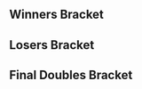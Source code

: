 {{DISPLAYTITLE:Fight Pitt V: Doubles Bracket}}{{SetGame|melee}}
{{tabs static
|name1=Overview
|link1=Fight Pitt/V
|name2=Singles Bracket
|link2=Fight Pitt/V/Singles Bracket
|name3=Doubles Bracket
|link3=Fight Pitt/V/Doubles Bracket
|This=3
}}<!-- Generated with http://tournament-nub.rhcloud.com/toliquipedia -->
==Winners Bracket==
{{64DEDoublesWBracketA
|column-width=150
|r1m1t1p1=Hungrybox |r1m1t1p2=Colbol  |r1m1t1p1flag=us |r1m1t1p2flag=us |r1m1t1score=W |r1m1win=1
|r1m1t2p1=Bye |r1m1t2p2=Bye |r1m1p2score=-

|r1m2t1p1=bearsfan092 |r1m2t1p2=bearsfanfan093  |r1m2t1p1flag= |r1m2t1p2flag= |r1m2t1score={{win}} |r1m2win=1
|r1m2t2p1=jarvitz |r1m2t2p2=seasonableclout  |r1m2t2p1flag= |r1m2t2p2flag= |r1m2t2score=

|r1m3t1p1=M@V |r1m3t1p2=Umbra  |r1m3t1p1flag= |r1m3t1p2flag=us |r1m3t1score=W |r1m3win=1
|r1m3t2p1=Bye |r1m3t2p2=Bye |r1m3p2score=-

|r1m4t1p1=Bambi |r1m4t1p2=Dos Equis  |r1m4t1p1flag= |r1m4t1p2flag= |r1m4t1score=W |r1m4win=1
|r1m4t2p1=Bye |r1m4t2p2=Bye |r1m4p2score=-

|r1m5t1p1=1der |r1m5t1p2=tm  |r1m5t1p1flag=us |r1m5t1p2flag=us |r1m5t1score=W |r1m5win=1
|r1m5t2p1=Bye |r1m5t2p2=Bye |r1m5p2score=-

|r1m6t1p1=The Jets |r1m6t1p2=Graphite Zeppelin  |r1m6t1p1flag= |r1m6t1p2flag= |r1m6t1score=2 |r1m6win=1
|r1m6t2p1=Blue Dew |r1m6t2p2=Wyn  |r1m6t2p1flag= |r1m6t2p2flag= |r1m6t2score=0

|r1m7t1p1=Sweet |r1m7t1p2=Beegs  |r1m7t1p1flag= |r1m7t1p2flag= |r1m7t1score=W |r1m7win=1
|r1m7t2p1=Bye |r1m7t2p2=Bye |r1m7p2score=-

|r1m8t1p1=Pillz |r1m8t1p2=Lady  |r1m8t1p1flag= |r1m8t1p2flag= |r1m8t1score=2 |r1m8win=1
|r1m8t2p1=Papa Swamp |r1m8t2p2=BISH  |r1m8t2p1flag= |r1m8t2p2flag= |r1m8t2score=0

|r1m9t1p1=Vist |r1m9t1p2=SonUvaBeach  |r1m9t1p1flag=us |r1m9t1p2flag=us |r1m9t1score=W |r1m9win=1
|r1m9t2p1=Bye |r1m9t2p2=Bye |r1m9p2score=-

|r1m10t1p1=Jank |r1m10t1p2=Ken2  |r1m10t1p1flag= |r1m10t1p2flag= |r1m10t1score={{win}} |r1m10win=1
|r1m10t2p1=Grizzly Long Cuts |r1m10t2p2=Zonked  |r1m10t2p1flag= |r1m10t2p2flag= |r1m10t2score=

|r1m11t1p1=Borp |r1m11t1p2=TheQuestionGuy  |r1m11t1p1flag=us |r1m11t1p2flag= |r1m11t1score=W |r1m11win=1
|r1m11t2p1=Bye |r1m11t2p2=Bye |r1m11p2score=-

|r1m12t1p1=Groovy Green Hat |r1m12t1p2=Pharoah  |r1m12t1p1flag= |r1m12t1p2flag= |r1m12t1score=2 |r1m12win=1
|r1m12t2p1=Gnarly |r1m12t2p2=AaronScaring  |r1m12t2p1flag= |r1m12t2p2flag= |r1m12t2score=0

|r1m13t1Taki |r1m13t1p2=Machiavelli  |r1m13t1p1flag=us |r1m13t1p2flag=us |r1m13t1score=W |r1m13win=1
|r1m13t2p1=Bye |r1m13t2p2=Bye |r1m13p2score=-

|r1m14t1p1=Artist |r1m14t1p2=Perfect Hell  |r1m14t1p1flag= |r1m14t1p2flag= |r1m14t1score=2 |r1m14win=1
|r1m14t2p1=Little Mac |r1m14t2p2=Plum  |r1m14t2p1flag= |r1m14t2p2flag= |r1m14t2score=0

|r1m15t1p1=JMOAN |r1m15t1p2=Ambix  |r1m15t1p1flag=us |r1m15t1p2flag=us |r1m15t1score=W |r1m15win=1
|r1m15t2p1=Bye |r1m15t2p2=Bye |r1m15p2score=-

|r1m16t1p1=Mr. Tuesday |r1m16t1p2=Lord Buns  |r1m16t1p1flag= |r1m16t1p2flag= |r1m16t1score=2 |r1m16win=1
|r1m16t2p1=Garm |r1m16t2p2=Byped  |r1m16t2p1flag= |r1m16t2p2flag= |r1m16t2score=0

|r1m17t1p1=KJH |r1m17t1p2=Juggleguy  |r1m17t1p1flag=us |r1m17t1p2flag=us |r1m17t1score=W |r1m17win=1
|r1m17t2p1=Bye |r1m17t2p2=Bye |r1m17p2score=-

|r1m18t1p1=Turk |r1m18t1p2=The Green Bastard  |r1m18t1p1flag= |r1m18t1p2flag= |r1m18t1score=2 |r1m18win=1
|r1m18t2p1=TimKO |r1m18t2p2=BHawksFan01  |r1m18t2p1flag= |r1m18t2p2flag= |r1m18t2score=0

|r1m19t1p1=Cava |r1m19t1p2=KVN  |r1m19t1p1flag=us |r1m19t1p2flag= |r1m19t1score=W |r1m19win=1
|r1m19t2p1=Bye |r1m19t2p2=Bye |r1m19p2score=-

|r1m20t1p1=VI |r1m20t1p2=BlazedHam  |r1m20t1p1flag= |r1m20t1p2flag= |r1m20t1score=2 |r1m20win=1
|r1m20t2p1=REGI |r1m20t2p2=Snow2015  |r1m20t2p1flag= |r1m20t2p2flag= |r1m20t2score=0

|r1m21t1p1=The Lake |r1m21t1p2=Vudujin  |r1m21t1p1flag=us |r1m21t1p2flag=us |r1m21t1score=W |r1m21win=1
|r1m21t2p1=Bye |r1m21t2p2=Bye |r1m21p2score=-

|r1m22t1p1=Fakes |r1m22t1p2=Cake  |r1m22t1p1flag= |r1m22t1p2flag= |r1m22t1score=0 |r1m22win=2
|r1m22t2p1=Beanwolf |r1m22t2p2=Leo  |r1m22t2p1flag= |r1m22t2p2flag= |r1m22t2score=2

|r1m23t1p1=Abate |r1m23t1p2=Green Ranger  |r1m23t1p1flag=us |r1m23t1p2flag=us |r1m23t1score=W |r1m23win=1
|r1m23t2p1=Bye |r1m23t2p2=Bye |r1m23p2score=-

|r1m24t1p1=Uvula |r1m24t1p2=EJAC  |r1m24t1p1flag= |r1m24t1p2flag= |r1m24t1score=2 |r1m24win=1
|r1m24t2p1=Boondocks |r1m24t2p2=PK Blaze  |r1m24t2p1flag= |r1m24t2p2flag= |r1m24t2score=1

|r1m25t1p1=Duck |r1m25t1p2=Prince Abu  |r1m25t1p1flag=us |r1m25t1p2flag=us |r1m25t1score=W |r1m25win=1
|r1m25t2p1=Bye |r1m25t2p2=Bye |r1m25p2score=-

|r1m26t1p1=THuGz |r1m26t1p2=CTL  |r1m26t1p1flag= |r1m26t1p2flag= |r1m26t1score=2 |r1m26win=1
|r1m26t2p1=NoahTheAwesome |r1m26t2p2=NoPo  |r1m26t2p1flag= |r1m26t2p2flag= |r1m26t2score=0

|r1m27t1p1=mordicon |r1m27t1p2=H Masta J  |r1m27t1p1flag= |r1m27t1p2flag= |r1m27t1score=W |r1m27win=1
|r1m27t2p1=Bye |r1m27t2p2=Bye |r1m27p2score=-

|r1m28t1p1=Lalizig |r1m28t1p2=Paradox  |r1m28t1p1flag= |r1m28t1p2flag= |r1m28t1score=0 |r1m28win=2
|r1m28t2p1=Kip Smithers |r1m28t2p2=Bfunk  |r1m28t2p1flag= |r1m28t2p2flag= |r1m28t2score=2

|r1m29t1p1=Carroll |r1m29t1p2=S1  |r1m29t1p1flag=us |r1m29t1p2flag=us |r1m29t1score=W |r1m29win=1
|r1m29t2p1=Bye |r1m29t2p2=Bye |r1m29p2score=-

|r1m30t1p1=NikeMikey3 |r1m30t1p2=Soupo  |r1m30t1p1flag= |r1m30t1p2flag= |r1m30t1score=0 |r1m30win=2
|r1m30t2p1=kd |r1m30t2p2=Debra  |r1m30t2p1flag= |r1m30t2p2flag= |r1m30t2score=2

|r1m31t1p1=Stro |r1m31t1p2=Cave Dweller  |r1m31t1p1flag=us |r1m31t1p2flag=us |r1m31t1score=W |r1m31win=1
|r1m31t2p1=Bye |r1m31t2p2=Bye |r1m31p2score=-

|r1m32t1p1=Casual Friday |r1m32t1p2=Jbro  |r1m32t1p1flag= |r1m32t1p2flag= |r1m32t1score=2 |r1m32win=1
|r1m32t2p1=CarrollFan69 |r1m32t2p2=KanyeRest  |r1m32t2p1flag= |r1m32t2p2flag= |r1m32t2score=0

|r2m1t1p1=Hungrybox |r2m1t1p2=Colbol  |r2m1t1p1flag=us |r2m1t1p2flag=us |r2m1t1score=2 |r2m1win=1
|r2m1t2p1=bearsfan092 |r2m1t2p2=bearsfanfan093  |r2m1t2p1flag= |r2m1t2p2flag= |r2m1t2score=0

|r2m2t1p1=M@V |r2m2t1p2=Umbra  |r2m2t1p1flag= |r2m2t1p2flag=us |r2m2t1score=2 |r2m2win=1
|r2m2t2p1=Bambi |r2m2t2p2=Dos Equis  |r2m2t2p1flag= |r2m2t2p2flag= |r2m2t2score=0

|r2m3t1p1=1der |r2m3t1p2=tm  |r2m3t1p1flag=us |r2m3t1p2flag=us |r2m3t1score=2 |r2m3win=1
|r2m3t2p1=The Jets |r2m3t2p2=Graphite Zeppelin  |r2m3t2p1flag= |r2m3t2p2flag= |r2m3t2score=0

|r2m4t1p1=Sweet |r2m4t1p2=Beegs  |r2m4t1p1flag= |r2m4t1p2flag= |r2m4t1score=2 |r2m4win=1
|r2m4t2p1=Pillz |r2m4t2p2=Lady  |r2m4t2p1flag= |r2m4t2p2flag= |r2m4t2score=0

|r2m5t1p1=Vist |r2m5t1p2=SonUvaBeach  |r2m5t1p1flag=us |r2m5t1p2flag=us |r2m5t1score=2 |r2m5win=1
|r2m5t2p1=Jank |r2m5t2p2=Ken2  |r2m5t2p1flag= |r2m5t2p2flag= |r2m5t2score=0

|r2m6t1p1=Borp |r2m6t1p2=TheQuestionGuy  |r2m6t1p1flag=us |r2m6t1p2flag= |r2m6t1score= |r2m6win=2
|r2m6t2p1=Groovy Green Hat |r2m6t2p2=Pharoah  |r2m6t2p1flag= |r2m6t2p2flag= |r2m6t2score={{win}}

|r2m7t1Taki |r2m7t1p2=Machiavelli  |r2m7t1p1flag=us |r2m7t1p2flag=us |r2m7t1score=2 |r2m7win=1
|r2m7t2p1=Artist |r2m7t2p2=Perfect Hell  |r2m7t2p1flag= |r2m7t2p2flag= |r2m7t2score=0

|r2m8t1p1=JMOAN |r2m8t1p2=Ambix  |r2m8t1p1flag=us |r2m8t1p2flag=us |r2m8t1score=2 |r2m8win=1
|r2m8t2p1=Mr. Tuesday |r2m8t2p2=Lord Buns  |r2m8t2p1flag= |r2m8t2p2flag= |r2m8t2score=0

|r2m9t1p1=KJH |r2m9t1p2=Juggleguy  |r2m9t1p1flag=us |r2m9t1p2flag=us |r2m9t1score=2 |r2m9win=1
|r2m9t2p1=Turk |r2m9t2p2=The Green Bastard  |r2m9t2p1flag= |r2m9t2p2flag= |r2m9t2score=0

|r2m10t1p1=Cava |r2m10t1p2=KVN  |r2m10t1p1flag=us |r2m10t1p2flag= |r2m10t1score=1 |r2m10win=2
|r2m10t2p1=VI |r2m10t2p2=BlazedHam  |r2m10t2p1flag= |r2m10t2p2flag= |r2m10t2score=2

|r2m11t1p1=The Lake |r2m11t1p2=Vudujin  |r2m11t1p1flag=us |r2m11t1p2flag=us |r2m11t1score=2 |r2m11win=1
|r2m11t2p1=Beanwolf |r2m11t2p2=Leo  |r2m11t2p1flag= |r2m11t2p2flag= |r2m11t2score=0

|r2m12t1p1=Abate |r2m12t1p2=Green Ranger  |r2m12t1p1flag=us |r2m12t1p2flag=us |r2m12t1score=2 |r2m12win=1
|r2m12t2p1=Uvula |r2m12t2p2=EJAC  |r2m12t2p1flag= |r2m12t2p2flag= |r2m12t2score=0

|r2m13t1p1=Duck |r2m13t1p2=Prince Abu  |r2m13t1p1flag=us |r2m13t1p2flag=us |r2m13t1score=2 |r2m13win=1
|r2m13t2p1=THuGz |r2m13t2p2=CTL  |r2m13t2p1flag= |r2m13t2p2flag= |r2m13t2score=0

|r2m14t1p1=mordicon |r2m14t1p2=H Masta J  |r2m14t1p1flag= |r2m14t1p2flag= |r2m14t1score=2 |r2m14win=1
|r2m14t2p1=Kip Smithers |r2m14t2p2=Bfunk  |r2m14t2p1flag= |r2m14t2p2flag= |r2m14t2score=0

|r2m15t1p1=Carroll |r2m15t1p2=S1  |r2m15t1p1flag=us |r2m15t1p2flag=us |r2m15t1score=2 |r2m15win=1
|r2m15t2p1=kd |r2m15t2p2=Debra  |r2m15t2p1flag= |r2m15t2p2flag= |r2m15t2score=0

|r2m16t1p1=Stro |r2m16t1p2=Cave Dweller  |r2m16t1p1flag=us |r2m16t1p2flag=us |r2m16t1score=2 |r2m16win=1
|r2m16t2p1=Casual Friday |r2m16t2p2=Jbro  |r2m16t2p1flag= |r2m16t2p2flag= |r2m16t2score=0

|r3m1t1p1=Hungrybox |r3m1t1p2=Colbol  |r3m1t1p1flag=us |r3m1t1p2flag=us |r3m1t1score=2 |r3m1win=1
|r3m1t2p1=M@V |r3m1t2p2=Umbra  |r3m1t2p1flag= |r3m1t2p2flag=us |r3m1t2score=0

|r3m2t1p1=1der |r3m2t1p2=tm  |r3m2t1p1flag=us |r3m2t1p2flag=us |r3m2t1score=2 |r3m2win=1
|r3m2t2p1=Sweet |r3m2t2p2=Beegs  |r3m2t2p1flag= |r3m2t2p2flag= |r3m2t2score=0

|r3m3t1p1=Vist |r3m3t1p2=SonUvaBeach  |r3m3t1p1flag=us |r3m3t1p2flag=us |r3m3t1score=2 |r3m3win=1
|r3m3t2p1=Groovy Green Hat |r3m3t2p2=Pharoah  |r3m3t2p1flag= |r3m3t2p2flag= |r3m3t2score=0

|r3m4t1Taki |r3m4t1p2=Machiavelli  |r3m4t1p1flag=us |r3m4t1p2flag=us |r3m4t1score=0 |r3m4win=2
|r3m4t2p1=JMOAN |r3m4t2p2=Ambix  |r3m4t2p1flag=us |r3m4t2p2flag=us |r3m4t2score=2

|r3m5t1p1=KJH |r3m5t1p2=Juggleguy  |r3m5t1p1flag=us |r3m5t1p2flag=us |r3m5t1score=2 |r3m5win=1
|r3m5t2p1=VI |r3m5t2p2=BlazedHam  |r3m5t2p1flag= |r3m5t2p2flag= |r3m5t2score=0

|r3m6t1p1=The Lake |r3m6t1p2=Vudujin  |r3m6t1p1flag=us |r3m6t1p2flag=us |r3m6t1score=0 |r3m6win=2
|r3m6t2p1=Abate |r3m6t2p2=Green Ranger  |r3m6t2p1flag=us |r3m6t2p2flag=us |r3m6t2score=2

|r3m7t1p1=Duck |r3m7t1p2=Prince Abu  |r3m7t1p1flag=us |r3m7t1p2flag=us |r3m7t1score=2 |r3m7win=1
|r3m7t2p1=mordicon |r3m7t2p2=H Masta J  |r3m7t2p1flag= |r3m7t2p2flag= |r3m7t2score=0

|r3m8t1p1=Carroll |r3m8t1p2=S1  |r3m8t1p1flag=us |r3m8t1p2flag=us |r3m8t1score=2 |r3m8win=1
|r3m8t2p1=Stro |r3m8t2p2=Cave Dweller  |r3m8t2p1flag=us |r3m8t2p2flag=us |r3m8t2score=1

|r4m1t1p1=Hungrybox |r4m1t1p2=Colbol  |r4m1t1p1flag=us |r4m1t1p2flag=us |r4m1t1score=2 |r4m1win=1
|r4m1t2p1=1der |r4m1t2p2=tm  |r4m1t2p1flag=us |r4m1t2p2flag=us |r4m1t2score=0

|r4m2t1p1=Vist |r4m2t1p2=SonUvaBeach  |r4m2t1p1flag=us |r4m2t1p2flag=us |r4m2t1score=2 |r4m2win=1
|r4m2t2p1=JMOAN |r4m2t2p2=Ambix  |r4m2t2p1flag=us |r4m2t2p2flag=us |r4m2t2score=0

|r4m3t1p1=KJH |r4m3t1p2=Juggleguy  |r4m3t1p1flag=us |r4m3t1p2flag=us |r4m3t1score=0 |r4m3win=2
|r4m3t2p1=Abate |r4m3t2p2=Green Ranger  |r4m3t2p1flag=us |r4m3t2p2flag=us |r4m3t2score=2

|r4m4t1p1=Duck |r4m4t1p2=Prince Abu  |r4m4t1p1flag=us |r4m4t1p2flag=us |r4m4t1score=2 |r4m4win=1
|r4m4t2p1=Carroll |r4m4t2p2=S1  |r4m4t2p1flag=us |r4m4t2p2flag=us |r4m4t2score=0

|r5m1t1p1=Hungrybox |r5m1t1p2=Colbol  |r5m1t1p1flag=us |r5m1t1p2flag=us |r5m1t1score=2 |r5m1win=1
|r5m1t2p1=Vist |r5m1t2p2=SonUvaBeach  |r5m1t2p1flag=us |r5m1t2p2flag=us |r5m1t2score=0

|r5m2t1p1=Abate |r5m2t1p2=Green Ranger  |r5m2t1p1flag=us |r5m2t1p2flag=us |r5m2t1score=0 |r5m2win=2
|r5m2t2p1=Duck |r5m2t2p2=Prince Abu  |r5m2t2p1flag=us |r5m2t2p2flag=us |r5m2t2score=3
}}
==Losers Bracket==
{{48DEDoublesLBracketA
|column-width=150

|l1m1t1p1=Casual Friday |l1m1t1p2=Jbro  |l1m1t1p1flag= |l1m1t1p2flag= |l1m1t1score={{win}} |l1m1win=1
|l1m1t2p1=jarvitz |l1m1t2p2=seasonableclout  |l1m1t2p1flag= |l1m1t2p2flag= |l1m1t2score=

|l1m2t1p1=kd |l1m2t1p2=Debra  |l1m2t1p1flag= |l1m2t1p2flag= |l1m2t1score=W |l1m2win=1
|l1m2t2p1=Bye |l1m2t2p2=Bye |l1m2p2score=-

|l1m3t1p1=Kip Smithers |l1m3t1p2=Bfunk  |l1m3t1p1flag= |l1m3t1p2flag= |l1m3t1score=2 |l1m3win=1
|l1m3t2p1=Blue Dew |l1m3t2p2=Wyn  |l1m3t2p1flag= |l1m3t2p2flag= |l1m3t2score=0

|l1m4t1p1=THuGz |l1m4t1p2=CTL  |l1m4t1p1flag= |l1m4t1p2flag= |l1m4t1score=2 |l1m4win=1
|l1m4t2p1=Papa Swamp |l1m4t2p2=BISH  |l1m4t2p1flag= |l1m4t2p2flag= |l1m4t2score=0

|l1m5t1p1=Uvula |l1m5t1p2=EJAC  |l1m5t1p1flag= |l1m5t1p2flag= |l1m5t1score={{win}} |l1m5win=1
|l1m5t2p1=Grizzly Long Cuts |l1m5t2p2=Zonked  |l1m5t2p1flag= |l1m5t2p2flag= |l1m5t2score=

|l1m6t1p1=Beanwolf |l1m6t1p2=Leo  |l1m6t1p1flag= |l1m6t1p2flag= |l1m6t1score=2 |l1m6win=1
|l1m6t2p1=Gnarly |l1m6t2p2=AaronScaring  |l1m6t2p1flag= |l1m6t2p2flag= |l1m6t2score=0

|l1m7t1p1=Cava |l1m7t1p2=KVN  |l1m7t1p1flag=us |l1m7t1p2flag= |l1m7t1score=2 |l1m7win=1
|l1m7t2p1=Little Mac |l1m7t2p2=Plum  |l1m7t2p1flag= |l1m7t2p2flag= |l1m7t2score=0

|l1m8t1p1=Turk |l1m8t1p2=The Green Bastard  |l1m8t1p1flag= |l1m8t1p2flag= |l1m8t1score=0 |l1m8win=2
|l1m8t2p1=Garm |l1m8t2p2=Byped  |l1m8t2p1flag= |l1m8t2p2flag= |l1m8t2score=2

|l1m9t1p1=Mr. Tuesday |l1m9t1p2=Lord Buns  |l1m9t1p1flag= |l1m9t1p2flag= |l1m9t1score=2 |l1m9win=1
|l1m9t2p1=TimKO |l1m9t2p2=BHawksFan01  |l1m9t2p1flag= |l1m9t2p2flag= |l1m9t2score=0

|l1m10t1p1=Artist |l1m10t1p2=Perfect Hell  |l1m10t1p1flag= |l1m10t1p2flag= |l1m10t1score=2 |l1m10win=1
|l1m10t2p1=REGI |l1m10t2p2=Snow2015  |l1m10t2p1flag= |l1m10t2p2flag= |l1m10t2score=0

|l1m11t1p1=Borp |l1m11t1p2=TheQuestionGuy  |l1m11t1p1flag=us |l1m11t1p2flag= |l1m11t1score=2 |l1m11win=1
|l1m11t2p1=Fakes |l1m11t2p2=Cake  |l1m11t2p1flag= |l1m11t2p2flag= |l1m11t2score=0

|l1m12t1p1=Jank |l1m12t1p2=Ken2  |l1m12t1p1flag= |l1m12t1p2flag= |l1m12t1score=2 |l1m12win=1
|l1m12t2p1=Boondocks |l1m12t2p2=PK Blaze  |l1m12t2p1flag= |l1m12t2p2flag= |l1m12t2score=0

|l1m13t1p1=Pillz |l1m13t1p2=Lady  |l1m13t1p1flag= |l1m13t1p2flag= |l1m13t1score=2 |l1m13win=1
|l1m13t2p1=NoahTheAwesome |l1m13t2p2=NoPo  |l1m13t2p1flag= |l1m13t2p2flag= |l1m13t2score=1

|l1m14t1p1=The Jets |l1m14t1p2=Graphite Zeppelin  |l1m14t1p1flag= |l1m14t1p2flag= |l1m14t1score=2 |l1m14win=1
|l1m14t2p1=Lalizig |l1m14t2p2=Paradox  |l1m14t2p1flag= |l1m14t2p2flag= |l1m14t2score=0

|l1m15t1p1=Bambi |l1m15t1p2=Dos Equis  |l1m15t1p1flag= |l1m15t1p2flag= |l1m15t1score=2 |l1m15win=1
|l1m15t2p1=NikeMikey3 |l1m15t2p2=Soupo  |l1m15t2p1flag= |l1m15t2p2flag= |l1m15t2score=1

|l1m16t1p1=bearsfan092 |l1m16t1p2=bearsfanfan093  |l1m16t1p1flag= |l1m16t1p2flag= |l1m16t1score=0 |l1m16win=2
|l1m16t2p1=CarrollFan69 |l1m16t2p2=KanyeRest  |l1m16t2p1flag= |l1m16t2p2flag= |l1m16t2score=2

|l2m1t1p1=Casual Friday |l2m1t1p2=Jbro  |l2m1t1p1flag= |l2m1t1p2flag= |l2m1t1score=0 |l2m1win=2
|l2m1t2p1=kd |l2m1t2p2=Debra  |l2m1t2p1flag= |l2m1t2p2flag= |l2m1t2score=2

|l2m2t1p1=Kip Smithers |l2m2t1p2=Bfunk  |l2m2t1p1flag= |l2m2t1p2flag= |l2m2t1score=0 |l2m2win=2
|l2m2t2p1=THuGz |l2m2t2p2=CTL  |l2m2t2p1flag= |l2m2t2p2flag= |l2m2t2score=2

|l2m3t1p1=Uvula |l2m3t1p2=EJAC  |l2m3t1p1flag= |l2m3t1p2flag= |l2m3t1score=0 |l2m3win=2
|l2m3t2p1=Beanwolf |l2m3t2p2=Leo  |l2m3t2p1flag= |l2m3t2p2flag= |l2m3t2score=2

|l2m4t1p1=Cava |l2m4t1p2=KVN  |l2m4t1p1flag=us |l2m4t1p2flag= |l2m4t1score=2 |l2m4win=1
|l2m4t2p1=Garm |l2m4t2p2=Byped  |l2m4t2p1flag= |l2m4t2p2flag= |l2m4t2score=0

|l2m5t1p1=Mr. Tuesday |l2m5t1p2=Lord Buns  |l2m5t1p1flag= |l2m5t1p2flag= |l2m5t1score=2 |l2m5win=1
|l2m5t2p1=Artist |l2m5t2p2=Perfect Hell  |l2m5t2p1flag= |l2m5t2p2flag= |l2m5t2score=1

|l2m6t1p1=Borp |l2m6t1p2=TheQuestionGuy  |l2m6t1p1flag=us |l2m6t1p2flag= |l2m6t1score=0 |l2m6win=2
|l2m6t2p1=Jank |l2m6t2p2=Ken2  |l2m6t2p1flag= |l2m6t2p2flag= |l2m6t2score=2

|l2m7t1p1=Pillz |l2m7t1p2=Lady  |l2m7t1p1flag= |l2m7t1p2flag= |l2m7t1score=2 |l2m7win=1
|l2m7t2p1=The Jets |l2m7t2p2=Graphite Zeppelin  |l2m7t2p1flag= |l2m7t2p2flag= |l2m7t2score=0

|l2m8t1p1=Bambi |l2m8t1p2=Dos Equis  |l2m8t1p1flag= |l2m8t1p2flag= |l2m8t1score=0 |l2m8win=2
|l2m8t2p1=CarrollFan69 |l2m8t2p2=KanyeRest  |l2m8t2p1flag= |l2m8t2p2flag= |l2m8t2score=2

|l3m1t1Taki |l3m1t1p2=Machiavelli  |l3m1t1p1flag=us |l3m1t1p2flag= |l3m1t1score=2 |l3m1win=1
|l3m1t2p1=kd |l3m1t2p2=Debra  |l3m1t2p1flag= |l3m1t2p2flag= |l3m1t2score=0

|l3m2t1p1=Groovy Green Hat |l3m2t1p2=Pharoah  |l3m2t1p1flag= |l3m2t1p2flag= |l3m2t1score=1 |l3m2win=2
|l3m2t2p1=THuGz |l3m2t2p2=CTL  |l3m2t2p1flag= |l3m2t2p2flag= |l3m2t2score=2

|l3m3t1p1=Sweet |l3m3t1p2=Beegs  |l3m3t1p1flag= |l3m3t1p2flag= |l3m3t1score=2 |l3m3win=1
|l3m3t2p1=Beanwolf |l3m3t2p2=Leo  |l3m3t2p1flag= |l3m3t2p2flag= |l3m3t2score=0

|l3m4t1p1=M@V |l3m4t1p2=Umbra  |l3m4t1p1flag= |l3m4t1p2flag=us |l3m4t1score=2 |l3m4win=1
|l3m4t2p1=Cava |l3m4t2p2=KVN  |l3m4t2p1flag=us |l3m4t2p2flag= |l3m4t2score=0

|l3m5t1p1=Stro |l3m5t1p2=Cave Dweller  |l3m5t1p1flag=us |l3m5t1p2flag=us |l3m5t1score=2 |l3m5win=1
|l3m5t2p1=Mr. Tuesday |l3m5t2p2=Lord Buns  |l3m5t2p1flag= |l3m5t2p2flag= |l3m5t2score=0

|l3m6t1p1=mordicon |l3m6t1p2=H Masta J  |l3m6t1p1flag= |l3m6t1p2flag= |l3m6t1score=0 |l3m6win=2
|l3m6t2p1=Jank |l3m6t2p2=Ken2  |l3m6t2p1flag= |l3m6t2p2flag= |l3m6t2score=2

|l3m7t1p1=The Lake |l3m7t1p2=Vudujin  |l3m7t1p1flag=us |l3m7t1p2flag=us |l3m7t1score=2 |l3m7win=1
|l3m7t2p1=Pillz |l3m7t2p2=Lady  |l3m7t2p1flag= |l3m7t2p2flag= |l3m7t2score=0

|l3m8t1p1=VI |l3m8t1p2=BlazedHam  |l3m8t1p1flag= |l3m8t1p2flag= |l3m8t1score=1 |l3m8win=2
|l3m8t2p1=CarrollFan69 |l3m8t2p2=KanyeRest  |l3m8t2p1flag= |l3m8t2p2flag= |l3m8t2score=2

|l4m1t1Taki |l4m1t1p2=Machiavelli  |l4m1t1p1flag=us |l4m1t1p2flag= |l4m1t1score=1 |l4m1win=2
|l4m1t2p1=THuGz |l4m1t2p2=CTL  |l4m1t2p1flag= |l4m1t2p2flag= |l4m1t2score=2

|l4m2t1p1=Sweet |l4m2t1p2=Beegs  |l4m2t1p1flag= |l4m2t1p2flag= |l4m2t1score=1 |l4m2win=2
|l4m2t2p1=M@V |l4m2t2p2=Umbra  |l4m2t2p1flag= |l4m2t2p2flag=us |l4m2t2score=2

|l4m3t1p1=Stro |l4m3t1p2=Cave Dweller  |l4m3t1p1flag=us |l4m3t1p2flag=us |l4m3t1score=2 |l4m3win=1
|l4m3t2p1=Jank |l4m3t2p2=Ken2  |l4m3t2p1flag= |l4m3t2p2flag= |l4m3t2score=0

|l4m4t1p1=The Lake |l4m4t1p2=Vudujin  |l4m4t1p1flag=us |l4m4t1p2flag=us |l4m4t1score=2 |l4m4win=1
|l4m4t2p1=CarrollFan69 |l4m4t2p2=KanyeRest  |l4m4t2p1flag= |l4m4t2p2flag= |l4m4t2score=0

|l5m1t1p1=KJH |l5m1t1p2=Juggleguy  |l5m1t1p1flag=us |l5m1t1p2flag=us |l5m1t1score=2 |l5m1win=1
|l5m1t2p1=THuGz |l5m1t2p2=CTL  |l5m1t2p1flag= |l5m1t2p2flag= |l5m1t2score=0

|l5m2t1p1=Carroll |l5m2t1p2=S1  |l5m2t1p1flag=us |l5m2t1p2flag=us |l5m2t1score=2 |l5m2win=1
|l5m2t2p1=M@V |l5m2t2p2=Umbra  |l5m2t2p1flag= |l5m2t2p2flag=us |l5m2t2score=0

|l5m3t1p1=1der |l5m3t1p2=tm  |l5m3t1p1flag=us |l5m3t1p2flag=us |l5m3t1score=2 |l5m3win=1
|l5m3t2p1=Stro |l5m3t2p2=Cave Dweller  |l5m3t2p1flag=us |l5m3t2p2flag=us |l5m3t2score=1

|l5m4t1p1=JMOAN |l5m4t1p2=Ambix  |l5m4t1p1flag=us |l5m4t1p2flag=us |l5m4t1score=0 |l5m4win=2
|l5m4t2p1=The Lake |l5m4t2p2=Vudujin  |l5m4t2p1flag=us |l5m4t2p2flag=us |l5m4t2score=2

|l6m1t1p1=KJH |l6m1t1p2=Juggleguy  |l6m1t1p1flag=us |l6m1t1p2flag=us |l6m1t1score=0 |l6m1win=2
|l6m1t2p1=Carroll |l6m1t2p2=S1  |l6m1t2p1flag=us |l6m1t2p2flag=us |l6m1t2score=2

|l6m2t1p1=1der |l6m2t1p2=tm  |l6m2t1p1flag=us |l6m2t1p2flag=us |l6m2t1score=2 |l6m2win=1
|l6m2t2p1=The Lake |l6m2t2p2=Vudujin  |l6m2t2p1flag=us |l6m2t2p2flag=us |l6m2t2score=0

|l7m1t1p1=Vist |l7m1t1p2=SonUvaBeach  |l7m1t1p1flag=us |l7m1t1p2flag=us |l7m1t1score=2 |l7m1win=1
|l7m1t2p1=Carroll |l7m1t2p2=S1  |l7m1t2p1flag=us |l7m1t2p2flag=us |l7m1t2score=1

|l7m2t1p1=Abate |l7m2t1p2=Green Ranger  |l7m2t1p1flag=us |l7m2t1p2flag=us |l7m2t1score=2 |l7m2win=1
|l7m2t2p1=1der |l7m2t2p2=tm  |l7m2t2p1flag=us |l7m2t2p2flag=us |l7m2t2score=1
}}
<onlyinclude>
==Final Doubles Bracket==
{{DEFinalDoublesBracket
<!-- FROM WINNERS -->
|r1m1t1p1=Hungrybox |r1m1t1p2=Colbol  |r1m1t1p1flag=us |r1m1t1p2flag=us |r1m1t1score=3 |r1m1win=1
|r1m1t2p1=Duck |r1m1t2p2=Prince Abu  |r1m1t2p1flag=us |r1m1t2p2flag=us |r1m1t2score=0

<!-- FROM LOSERS -->
|l1m1t1p1=Vist |l1m1t1p2=SonUvaBeach  |l1m1t1p1flag=us |l1m1t1p2flag=us |l1m1t1score=0 |l1m1win=2
|l1m1t2p1=Abate |l1m1t2p2=Green Ranger  |l1m1t2p1flag=us |l1m1t2p2flag=us |l1m1t2score=3

<!-- LOSERS FINALS -->
|r2m1t1p1=Duck |r2m1t1p2=Prince Abu  |r2m1t1p1flag=us |r2m1t1p2flag=us |r2m1t1score=1 |r2m1win=2
|r2m1t2p1=Abate |r2m1t2p2=Green Ranger  |r2m1t2p1flag=us |r2m1t2p2flag=us |r2m1t2score=3

<!-- GRAND FINALS -->
|r3m1t1p1=Hungrybox |r3m1t1p2=Colbol  |r3m1t1p1flag=us |r3m1t1p2flag=us |r3m1t1score=3 |r3m1win=1
|r3m1t2p1=Abate |r3m1t2p2=Green Ranger  |r3m1t2p1flag=us |r3m1t2p2flag=us |r3m1t2score=0
}}
</onlyinclude>
